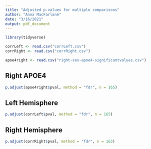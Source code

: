 ```yaml
---
title: "Adjusted p-values for multiple comparisons"
author: "Anna MacFarlane"
date: "3/16/2021"
output: pdf_document
---
```


```r
library(tidyverse)

corrLeft <- read.csv("corrLeft.csv")
corrRight <- read.csv("corrRight.csv")

apoe4right <- read.csv("right-sex-apoe4-significantvalues.csv")
```

## Right APOE4 
```r
p.adjust(apoe4right$pval, method = "fdr", n = 165)
```

## Left Hemisphere
```r
p.adjust(corrLeft$pval, method = "fdr", n = 165)
```

## Right Hemisphere
```r
p.adjust(corrRight$pval, method = "fdr", n = 163)
```
